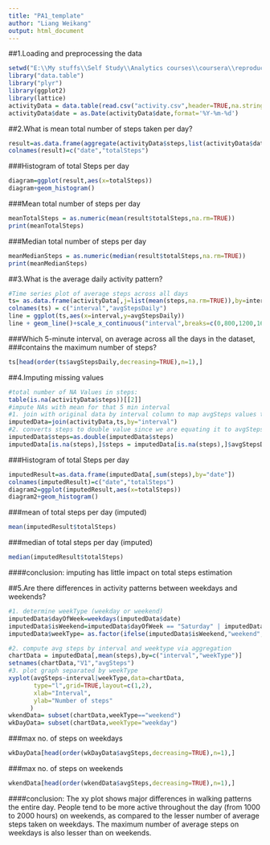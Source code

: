 ```yaml
---
title: "PA1_template"
author: "Liang Weikang"
output: html_document
---
```

##1.Loading and preprocessing the data

```r
setwd("E:\\My stuffs\\Self Study\\Analytics courses\\coursera\\reproducible research\\assg 1")
library("data.table")
library("plyr")
library(ggplot2)
library(lattice)
activityData = data.table(read.csv("activity.csv",header=TRUE,na.strings="NA", sep=","))
activityData$date = as.Date(activityData$date,format='%Y-%m-%d')

```

##2.What is mean total number of steps taken per day?

```r
result=as.data.frame(aggregate(activityData$steps,list(activityData$date),sum))
colnames(result)=c("date","totalSteps")
```

###Histogram of total Steps per day
```r
diagram=ggplot(result,aes(x=totalSteps))
diagram+geom_histogram()
```

###Mean total number of steps per day
```r
meanTotalSteps = as.numeric(mean(result$totalSteps,na.rm=TRUE))
print(meanTotalSteps)
```

###Median total number of steps per day
```r
meanMedianSteps = as.numeric(median(result$totalSteps,na.rm=TRUE))
print(meanMedianSteps)
```


##3.What is the average daily activity pattern?
```r
#Time series plot of average steps across all days
ts= as.data.frame(activityData[,j=list(mean(steps,na.rm=TRUE)),by=interval])
colnames(ts) = c("interval","avgStepsDaily")
line = ggplot(ts,aes(x=interval,y=avgStepsDaily))
line + geom_line()+scale_x_continuous("interval",breaks=c(0,800,1200,1600,2000)) + scale_y_continuous("Avg Steps Daily")
```

###Which 5-minute interval, on average across all the days in the dataset, 
###contains the maximum number of steps?
```r
ts[head(order(ts$avgStepsDaily,decreasing=TRUE),n=1),]
```


##4.Imputing missing values
```r
#total number of NA Values in steps:
table(is.na(activityData$steps))[[2]]
#impute NAs with mean for that 5 min interval
#1. join with original data by interval column to map avgSteps values to other columns
imputedData=join(activityData,ts,by="interval")
#2. converts steps to double value since we are equating it to avgStepsDaily, a double data type
imputedData$steps=as.double(imputedData$steps)
imputedData[is.na(steps),]$steps = imputedData[is.na(steps),]$avgStepsDaily
```

###Histogram of total Steps per day
```r
imputedResult=as.data.frame(imputedData[,sum(steps),by="date"])
colnames(imputedResult)=c("date","totalSteps")
diagram2=ggplot(imputedResult,aes(x=totalSteps))
diagram2+geom_histogram()
```
###mean of total steps per day (imputed)
```r
mean(imputedResult$totalSteps)
```
###median of total steps per day (imputed)
```r
median(imputedResult$totalSteps)
```
####conclusion: imputing has little impact on total steps estimation


##5.Are there differences in activity patterns between weekdays and weekends?
```r
#1. determine weekType (weekday or weekend)
imputedData$dayOfWeek=weekdays(imputedData$date)
imputedData$isWeekend=imputedData$dayOfWeek == "Saturday" | imputedData$dayOfWeek == "Sunday"
imputedData$weekType= as.factor(ifelse(imputedData$isWeekend,"weekend","weekday"))

#2. compute avg steps by interval and weektype via aggregation
chartData = imputedData[,mean(steps),by=c("interval","weekType")]
setnames(chartData,"V1","avgSteps")
#3. plot graph separated by weekType
xyplot(avgSteps~interval|weekType,data=chartData,
       type="l",grid=TRUE,layout=c(1,2),
       xlab="Interval",
       ylab="Number of steps"
      )
wkendData= subset(chartData,weekType=="weekend")
wkDayData= subset(chartData,weekType="weekday")
```
###max no. of steps on weekdays
```r
wkDayData[head(order(wkDayData$avgSteps,decreasing=TRUE),n=1),]
```
###max no. of steps on weekends
```r
wkendData[head(order(wkendData$avgSteps,decreasing=TRUE),n=1),]
```
####conclusion: The xy plot shows major differences in walking patterns the entire day. People tend to be more active throughout the day (from 1000 to 2000 hours) on weekends, as compared to the lesser number of average steps taken on weekdays. The maximum number of average steps on weekdays is also lesser than on weekends.
